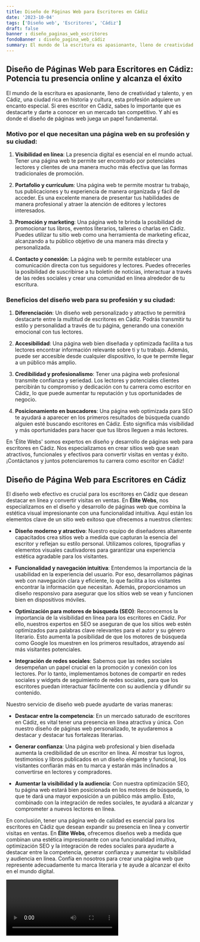 ```yaml
---
title: Diseño de Páginas Web para Escritores en Cádiz
date: '2023-10-04'
tags: ['Diseño web', 'Escritores', 'Cádiz']
draft: false
banner : diseño_paginas_web_escritores
fondoBanner : diseño_pagina_web_cádiz
summary: El mundo de la escritura es apasionante, lleno de creatividad y talento, y en Cádiz, una ciudad rica en historia y cultura, esta profesión adquiere un encanto especial. Si eres escritor en Cádiz, sabes lo importante que es destacarte y darte a conocer en un mercado tan competitivo. Y ahí es donde el diseño de páginas web juega un papel fundamental.
---
```


## Diseño de Páginas Web para Escritores en Cádiz: Potencia tu presencia online y alcanza el éxito

El mundo de la escritura es apasionante, lleno de creatividad y talento, y en Cádiz, una ciudad rica en historia y cultura, esta profesión adquiere un encanto especial. Si eres escritor en Cádiz, sabes lo importante que es destacarte y darte a conocer en un mercado tan competitivo. Y ahí es donde el diseño de páginas web juega un papel fundamental.

### Motivo por el que necesitan una página web en su profesión y su ciudad:

1. **Visibilidad en línea**: La presencia digital es esencial en el mundo actual. Tener una página web te permite ser encontrado por potenciales lectores y clientes de una manera mucho más efectiva que las formas tradicionales de promoción.

2. **Portafolio y currículum**: Una página web te permite mostrar tu trabajo, tus publicaciones y tu experiencia de manera organizada y fácil de acceder. Es una excelente manera de presentar tus habilidades de manera profesional y atraer la atención de editores y lectores interesados.

3. **Promoción y marketing**: Una página web te brinda la posibilidad de promocionar tus libros, eventos literarios, talleres o charlas en Cádiz. Puedes utilizar tu sitio web como una herramienta de marketing eficaz, alcanzando a tu público objetivo de una manera más directa y personalizada.

4. **Contacto y conexión**: La página web te permite establecer una comunicación directa con tus seguidores y lectores. Puedes ofrecerles la posibilidad de suscribirse a tu boletín de noticias, interactuar a través de las redes sociales y crear una comunidad en línea alrededor de tu escritura.

### Beneficios del diseño web para su profesión y su ciudad:

1. **Diferenciación**: Un diseño web personalizado y atractivo te permitirá destacarte entre la multitud de escritores en Cádiz. Podrás transmitir tu estilo y personalidad a través de tu página, generando una conexión emocional con tus lectores.

2. **Accesibilidad**: Una página web bien diseñada y optimizada facilita a tus lectores encontrar información relevante sobre ti y tu trabajo. Además, puede ser accesible desde cualquier dispositivo, lo que te permite llegar a un público más amplio.

3. **Credibilidad y profesionalismo**: Tener una página web profesional transmite confianza y seriedad. Los lectores y potenciales clientes percibirán tu compromiso y dedicación con tu carrera como escritor en Cádiz, lo que puede aumentar tu reputación y tus oportunidades de negocio.

4. **Posicionamiento en buscadores**: Una página web optimizada para SEO te ayudará a aparecer en los primeros resultados de búsqueda cuando alguien esté buscando escritores en Cádiz. Esto significa más visibilidad y más oportunidades para hacer que tus libros lleguen a más lectores.

En 'Élite Webs' somos expertos en diseño y desarrollo de páginas web para escritores en Cádiz. Nos especializamos en crear sitios web que sean atractivos, funcionales y efectivos para convertir visitas en ventas y éxito. ¡Contáctanos y juntos potenciaremos tu carrera como escritor en Cádiz!

<GifSeo />

<Cta />

## Diseño de Página Web para Escritores en Cádiz

El diseño web efectivo es crucial para los escritores en Cádiz que desean destacar en línea y convertir visitas en ventas. En **Élite Webs**, nos especializamos en el diseño y desarrollo de páginas web que combina la estética visual impresionante con una funcionalidad intuitiva. Aquí están los elementos clave de un sitio web exitoso que ofrecemos a nuestros clientes:

- **Diseño moderno y atractivo**: Nuestro equipo de diseñadores altamente capacitados crea sitios web a medida que capturan la esencia del escritor y reflejan su estilo personal. Utilizamos colores, tipografías y elementos visuales cautivadores para garantizar una experiencia estética agradable para los visitantes.

- **Funcionalidad y navegación intuitiva**: Entendemos la importancia de la usabilidad en la experiencia del usuario. Por eso, desarrollamos páginas web con navegación clara y eficiente, lo que facilita a los visitantes encontrar la información que necesitan. Además, proporcionamos un diseño responsivo para asegurar que los sitios web se vean y funcionen bien en dispositivos móviles.

- **Optimización para motores de búsqueda (SEO)**: Reconocemos la importancia de la visibilidad en línea para los escritores en Cádiz. Por ello, nuestros expertos en SEO se aseguran de que los sitios web estén optimizados para palabras clave relevantes para el autor y su género literario. Esto aumenta la posibilidad de que los motores de búsqueda como Google los muestren en los primeros resultados, atrayendo así más visitantes potenciales.

- **Integración de redes sociales**: Sabemos que las redes sociales desempeñan un papel crucial en la promoción y conexión con los lectores. Por lo tanto, implementamos botones de compartir en redes sociales y widgets de seguimiento de redes sociales, para que los escritores puedan interactuar fácilmente con su audiencia y difundir su contenido.

Nuestro servicio de diseño web puede ayudarte de varias maneras:

- **Destacar entre la competencia**: En un mercado saturado de escritores en Cádiz, es vital tener una presencia en línea atractiva y única. Con nuestro diseño de páginas web personalizado, te ayudaremos a destacar y destacar tus fortalezas literarias.

- **Generar confianza**: Una página web profesional y bien diseñada aumenta la credibilidad de un escritor en línea. Al mostrar tus logros, testimonios y libros publicados en un diseño elegante y funcional, los visitantes confiarán más en tu marca y estarán más inclinados a convertirse en lectores y compradores.

- **Aumentar la visibilidad y la audiencia**: Con nuestra optimización SEO, tu página web estará bien posicionada en los motores de búsqueda, lo que te dará una mayor exposición a un público más amplio. Esto, combinado con la integración de redes sociales, te ayudará a alcanzar y comprometer a nuevos lectores en línea.

En conclusión, tener una página web de calidad es esencial para los escritores en Cádiz que desean expandir su presencia en línea y convertir visitas en ventas. En **Élite Webs**, ofrecemos diseños web a medida que combinan una estética impresionante con una funcionalidad intuitiva, optimización SEO y la integración de redes sociales para ayudarte a destacar entre la competencia, generar confianza y aumentar tu visibilidad y audiencia en línea. Confía en nosotros para crear una página web que represente adecuadamente tu marca literaria y te ayude a alcanzar el éxito en el mundo digital.

<Video />

<CtaBot job='Escritores' city='Cádiz'/>

<Gmaps query='Cádiz+españa+maps' />